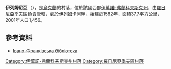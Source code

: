 {{coord|48|51|3|N|23|59|22|E|scale:30000|display=title}}

'''伊列姆尼亞'''（{{lang-uk|Ілемня}}），是[[烏克蘭|烏克蘭]]的村落，位於該國西部[[伊萬諾-弗蘭科夫斯克州|伊萬諾-弗蘭科夫斯克州]]，由[[羅日尼亞季夫區|羅日尼亞季夫區]]負責管轄，處於[[伊列姆卡河|伊列姆卡河]]畔，始建於1582年，面積37.7平方公里，2001年人口1,456。

==參考資料==
*[http://lib.if.ua/publish2006/kalendar_2007.html Івано-Франківська бібліотека] {{Wayback|url=http://lib.if.ua/publish2006/kalendar_2007.html |date=20200928012421 }}

{{DEFAULTSORT:Ілемня}}
[[Category:伊萬諾-弗蘭科夫斯克州村落|Category:伊萬諾-弗蘭科夫斯克州村落]]
[[Category:羅日尼亞季夫區村落|Category:羅日尼亞季夫區村落]]


{{IvanoFrankivsk-geo-stub}}
